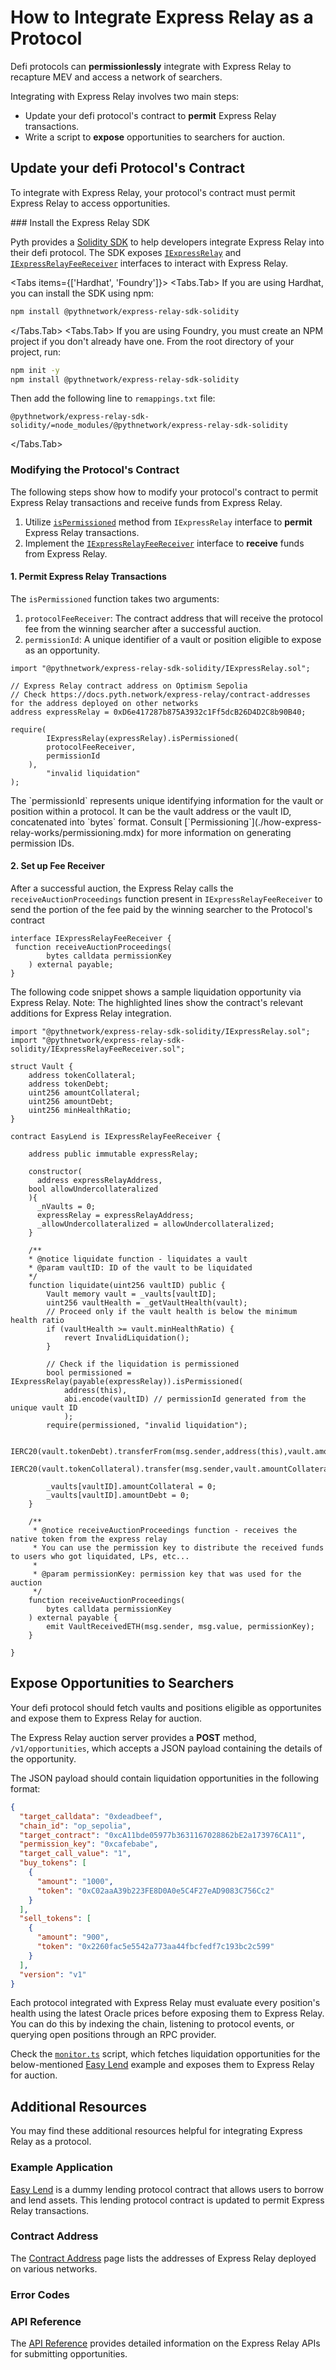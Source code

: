 
# How to Integrate Express Relay as a Protocol

Defi protocols can **permissionlessly** integrate with Express Relay to recapture MEV and access a network of searchers. 

Integrating with Express Relay involves two main steps:

- Update your defi protocol's contract to **permit** Express Relay transactions.
- Write a script to **expose** opportunities to searchers for auction.

## Update your defi Protocol's Contract

To integrate with Express Relay, your protocol's contract must permit Express Relay to access opportunities.

<Steps>
### Install the Express Relay SDK

Pyth provides a [Solidity SDK](https://www.npmjs.com/package/@pythnetwork/express-relay-sdk-solidity) to help developers integrate Express Relay into their defi protocol. 
The SDK exposes [`IExpressRelay`](https://github.com/pyth-network/pyth-crosschain/blob/main/express_relay/sdk/solidity/IExpressRelay.sol) and [`IExpressRelayFeeReceiver`](https://github.com/pyth-network/pyth-crosschain/blob/main/express_relay/sdk/solidity/IExpressRelayFeeReceiver.sol) interfaces to interact with Express Relay.

<Tabs items={['Hardhat', 'Foundry']}>
  <Tabs.Tab>
  If you are using Hardhat, you can install the SDK using npm:

```bash copy
npm install @pythnetwork/express-relay-sdk-solidity
```
  </Tabs.Tab>
  <Tabs.Tab>
  If you are using Foundry, you must create an NPM project if you don't already have one. From the root directory of your project, run:

```bash copy
npm init -y
npm install @pythnetwork/express-relay-sdk-solidity
```

Then add the following line to `remappings.txt` file:

```text copy
@pythnetwork/express-relay-sdk-solidity/=node_modules/@pythnetwork/express-relay-sdk-solidity
```
  </Tabs.Tab>
</Tabs>

### Modifying the Protocol's Contract

The following steps show how to modify your protocol's contract to permit Express Relay transactions and receive funds from Express Relay.

1. Utilize [`isPermissioned`](https://github.com/pyth-network/pyth-crosschain/blob/main/express_relay/sdk/solidity/IExpressRelay.sol#L10C14-L10C28) method from `IExpressRelay` interface to **permit** Express Relay transactions.
1. Implement the [`IExpressRelayFeeReceiver`](https://github.com/pyth-network/pyth-crosschain/blob/main/express_relay/sdk/solidity/IExpressRelayFeeReceiver.sol#L4) interface to **receive** funds from Express Relay.

#### 1. Permit Express Relay Transactions

The `isPermissioned` function takes two arguments:
1. `protocolFeeReceiver`: The contract address that will receive the protocol fee from the winning searcher after a successful auction.
1. `permissionId`: A unique identifier of a vault or position eligible to expose as an opportunity.

```solidity copy
import "@pythnetwork/express-relay-sdk-solidity/IExpressRelay.sol";

// Express Relay contract address on Optimism Sepolia
// Check https://docs.pyth.network/express-relay/contract-addresses for the address deployed on other networks
address expressRelay = 0xD6e417287b875A3932c1Ff5dcB26D4D2C8b90B40;

require(
		IExpressRelay(expressRelay).isPermissioned(
        protocolFeeReceiver,
        permissionId
    ),
		"invalid liquidation"
);
```
<Callout type="info" emoji="ℹ️">
  The `permissionId` represents unique identifying information for the vault or position within a protocol. 
  It can be the vault address or the vault ID, concatenated into `bytes` format. 
  Consult [`Permissioning`](./how-express-relay-works/permissioning.mdx) for more information on generating permission IDs. 
</Callout>

#### 2. Set up Fee Receiver

After a successful auction, the Express Relay calls the `receiveAuctionProceedings` function present in `IExpressRelayFeeReceiver` to send the portion of the fee paid by the winning searcher to the Protocol's contract

```solidity copy
interface IExpressRelayFeeReceiver {
 function receiveAuctionProceedings(
        bytes calldata permissionKey
    ) external payable;
}
```


The following code snippet shows a sample liquidation opportunity via Express Relay.
Note: The highlighted lines show the contract's relevant additions for Express Relay integration.

```solidity showLineNumbers {1,2,12,14,21,38-42, 57-61} copy
import "@pythnetwork/express-relay-sdk-solidity/IExpressRelay.sol";
import "@pythnetwork/express-relay-sdk-solidity/IExpressRelayFeeReceiver.sol";

struct Vault {
    address tokenCollateral;
    address tokenDebt;
    uint256 amountCollateral;
    uint256 amountDebt;
    uint256 minHealthRatio;
}

contract EasyLend is IExpressRelayFeeReceiver {

    address public immutable expressRelay;

    constructor(
      address expressRelayAddress,
    bool allowUndercollateralized
    ){
      _nVaults = 0;
      expressRelay = expressRelayAddress;
      _allowUndercollateralized = allowUndercollateralized;
    }

    /**
    * @notice liquidate function - liquidates a vault
    * @param vaultID: ID of the vault to be liquidated
    */
    function liquidate(uint256 vaultID) public {
        Vault memory vault = _vaults[vaultID];
        uint256 vaultHealth = _getVaultHealth(vault);
        // Proceed only if the vault health is below the minimum health ratio
        if (vaultHealth >= vault.minHealthRatio) {
            revert InvalidLiquidation();
        }

        // Check if the liquidation is permissioned
        bool permissioned = IExpressRelay(payable(expressRelay)).isPermissioned(
            address(this),
            abi.encode(vaultID) // permissionId generated from the unique vault ID
            );
        require(permissioned, "invalid liquidation");
    
        IERC20(vault.tokenDebt).transferFrom(msg.sender,address(this),vault.amountDebt);
        IERC20(vault.tokenCollateral).transfer(msg.sender,vault.amountCollateral);
    
        _vaults[vaultID].amountCollateral = 0;
        _vaults[vaultID].amountDebt = 0;
    }

    /**
     * @notice receiveAuctionProceedings function - receives the native token from the express relay
     * You can use the permission key to distribute the received funds to users who got liquidated, LPs, etc...
     *
     * @param permissionKey: permission key that was used for the auction
     */
    function receiveAuctionProceedings(
        bytes calldata permissionKey
    ) external payable {
        emit VaultReceivedETH(msg.sender, msg.value, permissionKey);
    }

}
```
</Steps>


## Expose Opportunities to Searchers

Your defi protocol should fetch vaults and positions eligible as opportunites and expose them to Express Relay for auction.

The Express Relay auction server provides a **POST** method, `/v1/opportunities`, which accepts a JSON payload containing the details of the opportunity.

The JSON payload should contain liquidation opportunities in the following format:

```json
{
  "target_calldata": "0xdeadbeef",                                      // Calldata to perform liquidation
  "chain_id": "op_sepolia",                                             
  "target_contract": "0xcA11bde05977b3631167028862bE2a173976CA11",      // Protocol contract address to call for liquidation
  "permission_key": "0xcafebabe",                                       // Unique identifier for the liquidation opportunity
  "target_call_value": "1",                                             // Value(in Wei) to send with to the Protocol contract.
  "buy_tokens": [                                                       // Tokens to buy (Collateral)
    {
      "amount": "1000",
      "token": "0xC02aaA39b223FE8D0A0e5C4F27eAD9083C756Cc2"
    }
  ],
  "sell_tokens": [                                                      // Tokens to sell (Oustadaing Debt)
    {
      "amount": "900",
      "token": "0x2260fac5e5542a773aa44fbcfedf7c193bc2c599"
    }
  ],
  "version": "v1"                                                       // Opportunity format version
}
```


Each protocol integrated with Express Relay must evaluate every position's health using the latest Oracle prices before exposing them to Express Relay. 
You can do this by indexing the chain, listening to protocol events, or querying open positions through an RPC provider.

Check the [`monitor.ts`](https://github.com/pyth-network/pyth-crosschain/blob/main/express_relay/examples/easy_lend/src/monitor.ts) script, which fetches liquidation opportunities for the below-mentioned [Easy Lend](https://github.com/pyth-network/pyth-crosschain/tree/main/express_relay/examples/easy_lend) example and exposes them to Express Relay for auction.


## Additional Resources

You may find these additional resources helpful for integrating Express Relay as a protocol.

### Example Application

[Easy Lend](https://github.com/pyth-network/pyth-crosschain/tree/main/express_relay/examples/easy_lend) is a dummy lending protocol contract that allows users to borrow and lend assets. This lending protocol contract is updated to permit Express Relay transactions.

### Contract Address

The [Contract Address](./contract-addresses.mdx) page lists the addresses of Express Relay deployed on various networks.

### Error Codes

### API Reference

The [API Reference](https://per-staging.dourolabs.app/redoc/) provides detailed information on the Express Relay APIs for submitting opportunities.
